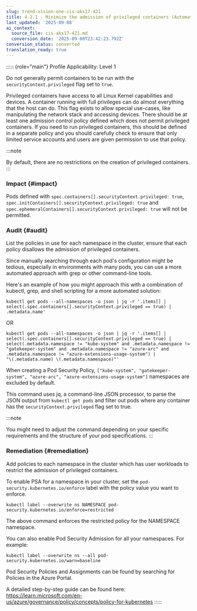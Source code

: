 ```yaml
---
slug: trend-vision-one-cis-aks17-421
title: 4.2.1 - Minimize the admission of privileged containers (Automated)
last_updated: '2025-09-08'
ai_context:
  source_file: cis-aks17-421.md
  conversion_date: '2025-09-08T23:42:23.792Z'
conversion_status: converted
translation_ready: true
---
```


::::: {role="main"}
Profile Applicability: Level 1

Do not generally permit containers to be run with the `securityContext.privileged` flag set to `true`.

Privileged containers have access to all Linux Kernel capabilities and devices. A container running with full privileges can do almost everything that the host can do. This flag exists to allow special use-cases, like manipulating the network stack and accessing devices. There should be at least one admission control policy defined which does not permit privileged containers. If you need to run privileged containers, this should be defined in a separate policy and you should carefully check to ensure that only limited service accounts and users are given permission to use that policy.

:::note

By default, there are no restrictions on the creation of privileged containers.
:::

### Impact {#impact}

Pods defined with `spec.containers[].securityContext.privileged: true`, `spec.initContainers[].securityContext.privileged: true` and `spec.ephemeralContainers[].securityContext.privileged: true` will not be permitted.

### Audit {#audit}

List the policies in use for each namespace in the cluster, ensure that each policy disallows the admission of privileged containers.

Since manually searching through each pod's configuration might be tedious, especially in environments with many pods, you can use a more automated approach with grep or other command-line tools.

Here's an example of how you might approach this with a combination of kubectl, grep, and shell scripting for a more automated solution:

``` codeblock
kubectl get pods --all-namespaces -o json | jq -r '.items[] | 
select(.spec.containers[].securityContext.privileged == true) | 
.metadata.name'
```

OR

``` codeblock
kubectl get pods --all-namespaces -o json | jq -r '.items[] | 
select(.spec.containers[].securityContext.privileged == true) | 
select(.metadata.namespace != "kube-system" and .metadata.namespace != 
"gatekeeper-system" and .metadata.namespace != "azure-arc" and 
.metadata.namespace != "azure-extensions-usage-system") | 
"\(.metadata.name) \(.metadata.namespace)"'
```

When creating a Pod Security Policy, `["kube-system", "gatekeeper-system", "azure-arc", "azure-extensions-usage-system"]` namespaces are excluded by default.

This command uses jq, a command-line JSON processor, to parse the JSON output from `kubectl get pods` and filter out pods where any container has the `securityContext.privileged` flag set to true.

:::note

You might need to adjust the command depending on your specific requirements and the structure of your pod specifications.
:::

### Remediation {#remediation}

Add policies to each namespace in the cluster which has user workloads to restrict the admission of privileged containers.

To enable PSA for a namespace in your cluster, set the `pod-security.kubernetes.io/enforce` label with the policy value you want to enforce.

``` codeblock
kubectl label --overwrite ns NAMESPACE pod-
security.kubernetes.io/enforce=restricted
```

The above command enforces the restricted policy for the NAMESPACE namespace.

You can also enable Pod Security Admission for all your namespaces. For example:

``` codeblock
kubectl label --overwrite ns --all pod-
security.kubernetes.io/warn=baseline
```

Pod Security Policies and Assignments can be found by searching for Policies in the Azure Portal.

A detailed step-by-step guide can be found here: <https://learn.microsoft.com/en-us/azure/governance/policy/concepts/policy-for-kubernetes>
:::::
